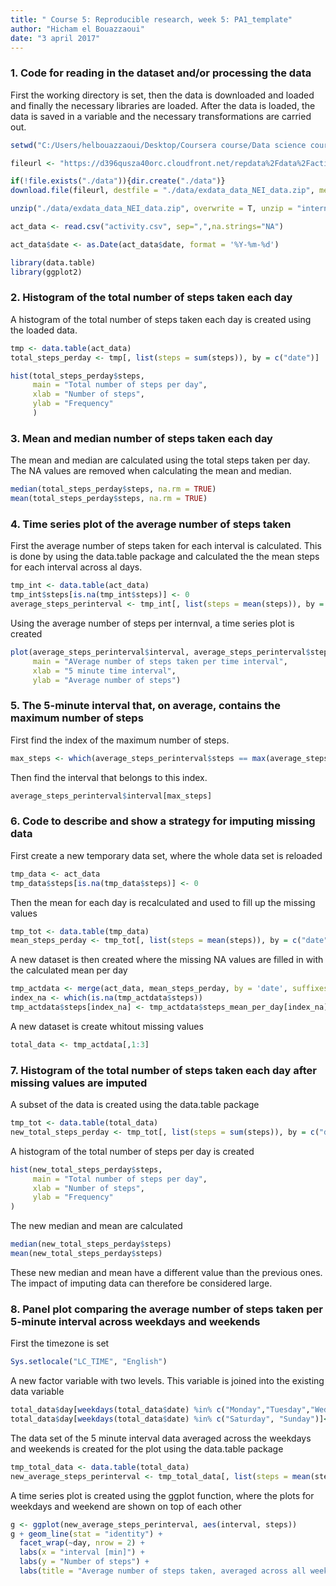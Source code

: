 ---
title: " Course 5: Reproducible research, week 5: PA1_template"
author: "Hicham el Bouazzaoui"
date: "3 april 2017"
---

### 1. Code for reading in the dataset and/or processing the data

First the working directory is set, then the data is downloaded and loaded and finally the necessary libraries are loaded. 
After the data is loaded, the data is saved in a variable and the necessary transformations are carried out. 
```{r}
setwd("C:/Users/helbouazzaoui/Desktop/Coursera course/Data science course/Course 5 Reproducible Research/Week 2")

fileurl <- "https://d396qusza40orc.cloudfront.net/repdata%2Fdata%2Factivity.zip"

if(!file.exists("./data")){dir.create("./data")}
download.file(fileurl, destfile = "./data/exdata_data_NEI_data.zip", method = "curl")

unzip("./data/exdata_data_NEI_data.zip", overwrite = T, unzip = "internal")

act_data <- read.csv("activity.csv", sep=",",na.strings="NA")

act_data$date <- as.Date(act_data$date, format = '%Y-%m-%d')

library(data.table)
library(ggplot2)

```

### 2. Histogram of the total number of steps taken each day

A histogram of the total number of steps taken each day is created using the loaded data. 

```{r fig.height= 6, fig.width=5}
tmp <- data.table(act_data)
total_steps_perday <- tmp[, list(steps = sum(steps)), by = c("date")]

hist(total_steps_perday$steps,
     main = "Total number of steps per day",
     xlab = "Number of steps", 
     ylab = "Frequency"
     )
```

### 3. Mean and median number of steps taken each day

The mean and median are calculated using the total steps taken per day. The NA values are removed when calculating the mean and median.

```{r, echo=TRUE}
median(total_steps_perday$steps, na.rm = TRUE)
mean(total_steps_perday$steps, na.rm = TRUE)
```

### 4. Time series plot of the average number of steps taken

First the average number of steps taken for each interval is calculated. This is done by using the data.table package and calculated the the mean steps for each interval across al days. 

```{r, echo= TRUE}
tmp_int <- data.table(act_data)
tmp_int$steps[is.na(tmp_int$steps)] <- 0
average_steps_perinterval <- tmp_int[, list(steps = mean(steps)), by = c("interval")]
```

Using the average number of steps per internval, a time series plot is created
```{r, echo= TRUE, fig.height= 6, fig.width=5}
plot(average_steps_perinterval$interval, average_steps_perinterval$steps, type = "l",
     main = "AVerage number of steps taken per time interval",
     xlab = "5 minute time interval", 
     ylab = "Average number of steps")
```     

### 5. The 5-minute interval that, on average, contains the maximum number of steps

First find the index of the maximum number of steps.

```{r, echo= TRUE}
max_steps <- which(average_steps_perinterval$steps == max(average_steps_perinterval$steps))
```

Then find the interval that belongs to this index.

```{r, echo= TRUE}
average_steps_perinterval$interval[max_steps]
```

### 6. Code to describe and show a strategy for imputing missing data

First create a new temporary data set, where the whole data set is reloaded

```{r, echo= TRUE}
tmp_data <- act_data
tmp_data$steps[is.na(tmp_data$steps)] <- 0
```

Then the mean for each day is recalculated and used to fill up the missing values

```{r, echo = TRUE}
tmp_tot <- data.table(tmp_data)
mean_steps_perday <- tmp_tot[, list(steps = mean(steps)), by = c("date")]
```

A new dataset is then created where the missing NA values are filled in with the calculated mean per day
```{r, echo = TRUE}
tmp_actdata <- merge(act_data, mean_steps_perday, by = 'date', suffixes = c("","_mean_per_day"))
index_na <- which(is.na(tmp_actdata$steps))
tmp_actdata$steps[index_na] <- tmp_actdata$steps_mean_per_day[index_na]
```

A new dataset is create whitout missing values
```{r, echo = TRUE}
total_data <- tmp_actdata[,1:3]
```

### 7. Histogram of the total number of steps taken each day after missing values are imputed
A subset of the data is created using the data.table package
```{r, echo = TRUE}
tmp_tot <- data.table(total_data)
new_total_steps_perday <- tmp_tot[, list(steps = sum(steps)), by = c("date")]
```

A histogram of the total number of steps per day is created
```{r, echo = TRUE, fig.height= 6, fig.width=5}
hist(new_total_steps_perday$steps,
     main = "Total number of steps per day",
     xlab = "Number of steps", 
     ylab = "Frequency"
)
```

The new median and mean are calculated
```{r, echo = TRUE}
median(new_total_steps_perday$steps)
mean(new_total_steps_perday$steps)
```
These new median and mean have a different value than the previous ones. The impact of imputing data can therefore be considered large.

### 8. Panel plot comparing the average number of steps taken per 5-minute interval across weekdays and weekends

First the timezone is set
```{r, echo = TRUE}
Sys.setlocale("LC_TIME", "English") 
```

A new factor variable with two levels. This variable is joined into the existing data variable
```{r, echo = TRUE}
total_data$day[weekdays(total_data$date) %in% c("Monday","Tuesday","Wednesday","Thursday","Friday")]<-"weekday"
total_data$day[weekdays(total_data$date) %in% c("Saturday", "Sunday")]<-"weekend"
```

The data set of the 5 minute interval data averaged across the weekdays and weekends is created for the plot using the data.table package
```{r, echo = TRUE}
tmp_total_data <- data.table(total_data)
new_average_steps_perinterval <- tmp_total_data[, list(steps = mean(steps)), by = c("day","interval")]
```

A time series plot is created using the ggplot function, where the plots for weekdays and weekend are shown on top of each other
```{r, echo = TRUE, fig.height= 6, fig.width=5}
g <- ggplot(new_average_steps_perinterval, aes(interval, steps)) 
g + geom_line(stat = "identity") +
  facet_wrap(~day, nrow = 2) +
  labs(x = "interval [min]") + 
  labs(y = "Number of steps") + 
  labs(title = "Average number of steps taken, averaged across all weekday days and weekend days" )
```
  




